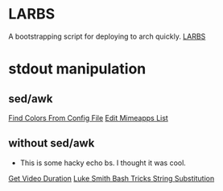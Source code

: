 = LARBS =
A bootstrapping script for deploying to arch quickly.
[[file:~/code/learning/example-scripts/larbs.sh|LARBS]]

= stdout manipulation =

== sed/awk ==
[[file:~/code/learning/example-scripts/find-colors-from-alacritty.sh|Find Colors From Config File]]
[[file:~/code/learning/example-scripts/ensure-all-text-objects-get-opened-with-textdesktop.sh|Edit Mimeapps List]]

== without sed/awk ==
* This is some hacky echo bs. I thought it was cool.
[[file:~/code/learning/example-scripts/find_video_duration.sh|Get Video Duration]]
[[file:~/code/learning/example-scripts/bash-tricks.sh|Luke Smith Bash Tricks String Substitution]]

